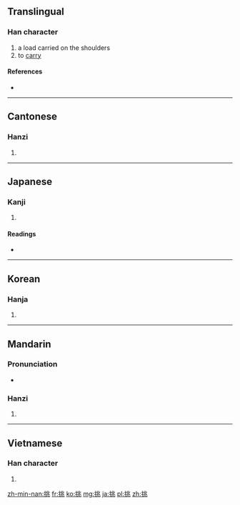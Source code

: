 ==Translingual==

===Han character===
{{Han char|rn=64|rad=手|as=06|sn=9|four=5201<sub>3</sub>|canj=手中一人 (QLMO)|ids=⿰[[扌]][[兆]]}}

# a load carried on the shoulders
# to [[carry]]

====References====
* {{Han ref|kx=0430.170|dkj=12055|dj=0780.100|hdz=31872.040|uh=6311|ud=25361|bh=AC44|bd=44100}}

----

==Cantonese==

===Hanzi===
{{yue-hanzi|jyut=|y=tiu1}}

# {{defn|lang=yue|sort=手06}}

----

==Japanese==

===Kanji===
{{ja-kanji|grade=c|rs=手06}}

# {{defn|lang=ja|sort=手06}}

====Readings====
* {{ja-readings|on=[[ちょう]] (chō), [[とう]] (tō)|kun=[[かかげる]] (kakageru), [[いどむ]] (idomu)}}

----

==Korean==

===Hanja===
{{ko-hanja|hangeul=[[도]], [[조]]|eumhun=|rv=do, jo|mr=to, cho|y=to, co}}

# {{defn|lang=ko|sort=手06}}

----

==Mandarin==

===Pronunciation===
* {{audio|Zh-tiao.ogg|Audio}}

===Hanzi===
{{cmn-hanzi|pin=[[tāo]] ([[tao1]]), [[tiāo]] ([[tiao1]]), [[tiǎo]] ([[tiao3]])|wg=t'ao<sup>1</sup>, t'iao<sup>1</sup>, t'iao<sup>3</sup>}}

# {{defn|lang=cmn|sort=手06}}

----

==Vietnamese==

===Han character===
{{vi-hantu|[[thiêu]], [[vẹo]], [[khêu]], [[khều]], [[khiêu]], [[khểu]], [[treo]], [[trẹo]]|rs=手06}}

# {{defn|lang=vi|sort=手06}}

[[zh-min-nan:挑]]
[[fr:挑]]
[[ko:挑]]
[[mg:挑]]
[[ja:挑]]
[[pl:挑]]
[[zh:挑]]